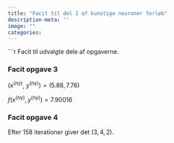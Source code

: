 ```yaml
---
title: "Facit til del 2 af kunstige neuroner forløb"
description-meta: ''
image: ""
categories:
---
```


```r

Facit til udvalgte dele af opgaverne.

::: {.callout-note collapse="true" appearance="minimal"}  
### Facit opgave 3
$(x^{(\textrm{ny})}$, $y^{(\textrm{ny})}) = (5.88, 7.76)$
                                             
$f(x^{(\textrm{ny})}, y^{(\textrm{ny})}) = 7.90016$

:::
  
::: {.callout-note collapse="true" appearance="minimal"}  

### Facit opgave 4
Efter 158 iterationer giver det $(3, 4, 2)$.

:::

  